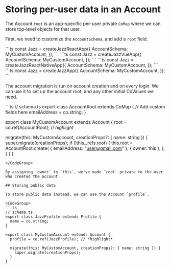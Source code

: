 
# Storing per-user data in an Account

The Account `root` is an app-specific per-user private `CoMap`
where we can store top-level objects for that user.

First, we need to customize the `AccountSchema`, and add a `root` field.

<CodeGroup>
<ContentByFramework framework="react">
```ts
const Jazz = createJazzReactApp({
  AccountSchema: MyCustomAccount,
});
```
</ContentByFramework>

<ContentByFramework framework="vue">
```ts
const Jazz = createJazzVueApp({
  AccountSchema: MyCustomAccount,
});
```
</ContentByFramework>

<ContentByFramework framework="react-native">
```ts
const Jazz = createJazzReactNativeApp({
  AccountSchema: MyCustomAccount,
});
```
</ContentByFramework>

<ContentByFramework framework="svelte">
```ts
const Jazz = createJazzApp({
  AccountSchema: MyCustomAccount,
});
```
</ContentByFramework>
</CodeGroup>

The account migration is run on account creation and on every login.
We can use it to set up the account root, and any other initial CoValues we need.

<CodeGroup>
```ts
// schema.ts
export class AccountRoot extends CoMap {
  // Add custom fields here
  emailAddress = co.string;
}

export class MyCustomAccount extends Account {
  root = co.ref(AccountRoot); // *highlight*

  migrate(this: MyCustomAccount, creationProps?: { name: string }) {
    super.migrate(creationProps);
    if (!this._refs.root) {
      this.root = AccountRoot.create(
        { emailAddress: "user@gmail.com" },
        { owner: this },
      );
    }
  }
}
```
</CodeGroup>

By assigning `owner` to `this`, we've made `root` private to the user who created the account.

## Storing public data

To store public data instead, we can use the Account `profile`.

<CodeGroup>
```ts
// schema.ts
export class JazzProfile extends Profile {
  name = co.string;
}

export class MyCustomAccount extends Account {
  profile = co.ref(JazzProfile); // *highlight*

  migrate(this: MyCustomAccount, creationProps?: { name: string }) {
    super.migrate(creationProps);
  }
}
```
</CodeGroup>

